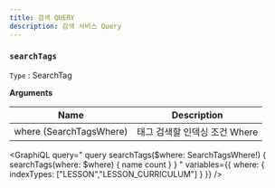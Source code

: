 ```yaml
---
title: 검색 QUERY
description: 검색 서비스 Query
---
```



### `searchTags`
`Type` : <Link to="/object/search/#SearchTag/">SearchTag</Link>

**Arguments**

| Name | Description |
| -------- | -------- | 
| where  (<Link to="/input/search/#SearchTagsWhere">SearchTagsWhere</Link>)  | 태그 검색할 인덱싱 조건 Where  | 

<GraphiQL
  query="
    query searchTags($where: SearchTagsWhere!) {
      searchTags(where: $where) {
        name
        count
      }
    }
  "
  variables={{
    where: {
      indexTypes: ["LESSON","LESSON_CURRICULUM"]
    }
  }}
/>